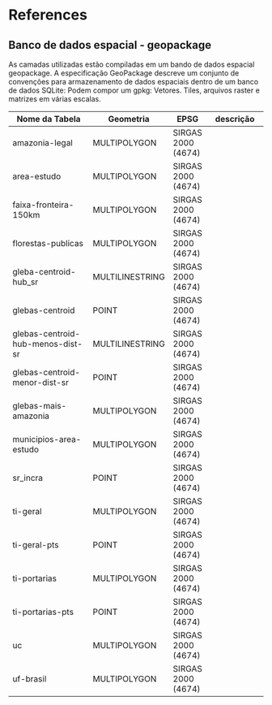 # References {.unnumbered}

::: {#refs}
:::

## Banco de dados espacial - geopackage

As camadas utilizadas estão compiladas em um bando de dados espacial geopackage. A especificação GeoPackage descreve um conjunto de convenções para armazenamento de dados espaciais dentro de um banco de dados SQLite: Podem compor um gpkg: Vetores. Tiles, arquivos raster e matrizes em várias escalas.

|Nome da Tabela                   |Geometria      |EPSG              |descrição|
|--------------                   |---------      |----              |---------|
|amazonia-legal                   |MULTIPOLYGON   |SIRGAS 2000 (4674)| 
|area-estudo                      |MULTIPOLYGON   |SIRGAS 2000 (4674)| 
|faixa-fronteira-150km            |MULTIPOLYGON   |SIRGAS 2000 (4674)|
|florestas-publicas               |MULTIPOLYGON   |SIRGAS 2000 (4674)|
|gleba-centroid-hub_sr            |MULTILINESTRING|SIRGAS 2000 (4674)|
|glebas-centroid                  |POINT          |SIRGAS 2000 (4674)|
|glebas-centroid-hub-menos-dist-sr|MULTILINESTRING|SIRGAS 2000 (4674)|
|glebas-centroid-menor-dist-sr    |POINT          |SIRGAS 2000 (4674)|
|glebas-mais-amazonia             |MULTIPOLYGON   |SIRGAS 2000 (4674)|
|municipios-area-estudo           |MULTIPOLYGON   |SIRGAS 2000 (4674)|
|sr_incra                         |POINT          |SIRGAS 2000 (4674)|
|ti-geral                         |MULTIPOLYGON   |SIRGAS 2000 (4674)|
|ti-geral-pts                     |POINT          |SIRGAS 2000 (4674)|
|ti-portarias                     |MULTIPOLYGON   |SIRGAS 2000 (4674)|
|ti-portarias-pts                 |POINT          |SIRGAS 2000 (4674)|
|uc                               |MULTIPOLYGON   |SIRGAS 2000 (4674)|
|uf-brasil                        |MULTIPOLYGON   |SIRGAS 2000 (4674)|





